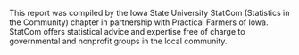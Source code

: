 This report was compiled by the Iowa State University StatCom (Statistics in the Community) chapter in partnership with Practical Farmers of Iowa. StatCom offers statistical advice and expertise free of charge to governmental and nonprofit groups in the local community. 